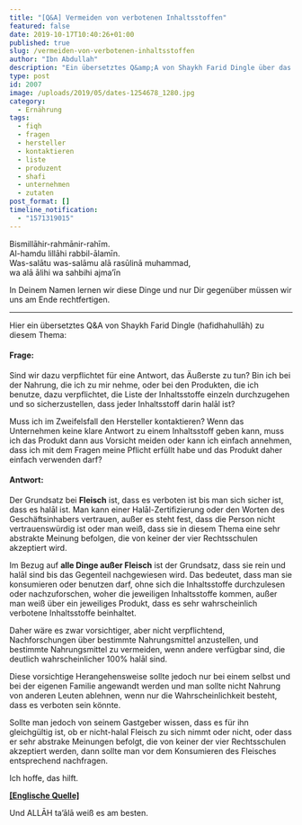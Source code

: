 ```yaml
---
title: "[Q&A] Vermeiden von verbotenen Inhaltsstoffen"
featured: false
date: 2019-10-17T10:40:26+01:00
published: true
slug: /vermeiden-von-verbotenen-inhaltsstoffen
author: "Ibn Abdullah"
description: "Ein übersetztes Q&amp;A von Shaykh Farid Dingle über das Thema, wie viel Gedanken man sich über die Inhaltsstoffe von Produkten machen muss."
type: post
id: 2007
image: /uploads/2019/05/dates-1254678_1280.jpg
category:
  - Ernährung
tags:
  - fiqh
  - fragen
  - hersteller
  - kontaktieren
  - liste
  - produzent
  - shafi
  - unternehmen
  - zutaten
post_format: []
timeline_notification:
  - "1571319015"
---
```


Bismillāhir-rahmānir-rahīm.  
Al-hamdu lillāhi rabbil-ālamīn.  
Was-salātu was-salāmu alā rasūlinā muhammad,  
wa alā ālihi wa sahbihi ajma’īn

In Deinem Namen lernen wir diese Dinge und nur Dir gegenüber müssen wir uns am Ende rechtfertigen.

---

Hier ein übersetztes Q&amp;A von Shaykh Farid Dingle (hafidhahullāh) zu diesem Thema:

#### Frage:

Sind wir dazu verpflichtet für eine Antwort, das Äußerste zu tun? Bin ich bei der Nahrung, die ich zu mir nehme, oder bei den Produkten, die ich benutze, dazu verpflichtet, die Liste der Inhaltsstoffe einzeln durchzugehen und so sicherzustellen, dass jeder Inhaltsstoff darin halāl ist?

Muss ich im Zweifelsfall den Hersteller kontaktieren? Wenn das Unternehmen keine klare Antwort zu einem Inhaltsstoff geben kann, muss ich das Produkt dann aus Vorsicht meiden oder kann ich einfach annehmen, dass ich mit dem Fragen meine Pflicht erfüllt habe und das Produkt daher einfach verwenden darf?

#### Antwort:

Der Grundsatz bei **Fleisch** ist, dass es verboten ist bis man sich sicher ist, dass es halāl ist. Man kann einer Halāl-Zertifizierung oder den Worten des Geschäftsinhabers vertrauen, außer es steht fest, dass die Person nicht vertrauenswürdig ist oder man weiß, dass sie in diesem Thema eine sehr abstrakte Meinung befolgen, die von keiner der vier Rechtsschulen akzeptiert wird.

Im Bezug auf **alle Dinge außer Fleisch** ist der Grundsatz, dass sie rein und halāl sind bis das Gegenteil nachgewiesen wird. Das bedeutet, dass man sie konsumieren oder benutzen darf, ohne sich die Inhaltsstoffe durchzulesen oder nachzuforschen, woher die jeweiligen Inhaltsstoffe kommen, außer man weiß über ein jeweiliges Produkt, dass es sehr wahrscheinlich verbotene Inhaltsstoffe beinhaltet.

Daher wäre es zwar vorsichtiger, aber nicht verpflichtend, Nachforschungen über bestimmte Nahrungsmittel anzustellen, und bestimmte Nahrungsmittel zu vermeiden, wenn andere verfügbar sind, die deutlich wahrscheinlicher 100% halāl sind.

Diese vorsichtige Herangehensweise sollte jedoch nur bei einem selbst und bei der eigenen Familie angewandt werden und man sollte nicht Nahrung von anderen Leuten ablehnen, wenn nur die Wahrscheinlichkeit besteht, dass es verboten sein könnte.

Sollte man jedoch von seinem Gastgeber wissen, dass es für ihn gleichgültig ist, ob er nicht-halal Fleisch zu sich nimmt oder nicht, oder dass er sehr abstrake Meinungen befolgt, die von keiner der vier Rechtsschulen akzeptiert werden, dann sollte man vor dem Konsumieren des Fleisches entsprechend nachfragen.

Ich hoffe, das hilft.

[**\[Englische Quelle\]**](https://seekersguidance.org/answers/general-counsel/avoiding-haram-ingredients/)

Und ALLĀH ta’ālā weiß es am besten.
